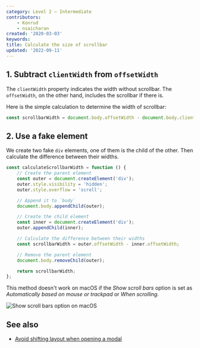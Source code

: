```yaml
---
category: Level 2 — Intermediate
contributors:
    - Konrud
    - nsaicharan
created: '2020-03-03'
keywords:
title: Calculate the size of scrollbar
updated: '2022-09-11'
---
```


## 1. Subtract `clientWidth` from `offsetWidth`

The `clientWidth` property indicates the width without scrollbar. The `offsetWidth`, on the other hand, includes the scrollbar if there is.

Here is the simple calculation to determine the width of scrollbar:

```js
const scrollbarWidth = document.body.offsetWidth - document.body.clientWidth;
```

## 2. Use a fake element

We create two fake `div` elements, one of them is the child of the other. Then calculate the difference between their widths.

```js
const calculateScrollbarWidth = function () {
    // Create the parent element
    const outer = document.createElement('div');
    outer.style.visibility = 'hidden';
    outer.style.overflow = 'scroll';

    // Append it to `body`
    document.body.appendChild(outer);

    // Create the child element
    const inner = document.createElement('div');
    outer.appendChild(inner);

    // Calculate the difference between their widths
    const scrollbarWidth = outer.offsetWidth - inner.offsetWidth;

    // Remove the parent element
    document.body.removeChild(outer);

    return scrollbarWidth;
};
```

This method doesn't work on macOS if the _Show scroll bars_ option is set as _Automatically based on mouse or trackpad_ or _When scrolling_.

![Show scroll bars option on macOS](/assets/html-dom/scroll-macos.png)

## See also

-   [Avoid shifting layout when opening a modal](https://phuoc.ng/collection/html-dom/avoid-shifting-layout-when-opening-a-modal)
